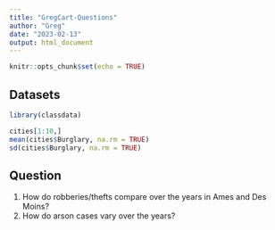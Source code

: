 ```yaml
---
title: "GregCart-Questions"
author: "Greg"
date: "2023-02-13"
output: html_document
---
```


```r
knitr::opts_chunk$set(echo = TRUE)
```

## Datasets
```r
library(classdata)

cities[1:10,]
mean(cities$Burglary, na.rm = TRUE)
sd(cities$Burglary, na.rm = TRUE)
```

## Question
1) How do robberies/thefts compare over the years in Ames and Des Moins?
2) How do arson cases vary over the years?

